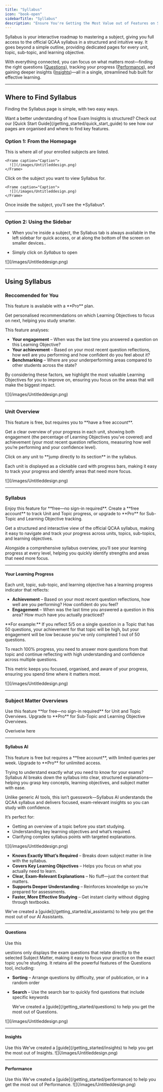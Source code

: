 ```yaml
---
title: "Syllabus"
icon: "book-open"
sidebarTitle: "Syllabus"
description: "Ensure You're Getting the Most Value out of Features on Syllabus"
---
```


Syllabus is your interactive roadmap to mastering a subject, giving you full access to the official QCAA syllabus in a structured and intuitive way. It goes beyond a simple outline, providing dedicated pages for every unit, topic, sub-topic, and learning objective.

With everything connected, you can focus on what matters most—finding the right questions ([Questions](/getting_started/questions)), tracking your progress ([Performance](/getting_started/performance)), and gaining deeper insights ([Insights](/getting_started/insights))—all in a single, streamlined hub built for effective learning.

***

## Where to Find Syllabus

Finding the Syllabus page is simple, with two easy ways.

<Tip>
  Want a better understanding of how Exam Insights is structured? Check out our [Quick Start Guide](/getting_started/quick_start_guide) to see how our pages are organised and where to find key features.
</Tip>

### Option 1: From the Homepage

<Steps>
  <Step title="Go to your My Subjects (Home)">
    This is where all of your enrolled subjects are listed.  

    <Frame caption="Caption">
      ![](/images/Untitleddesign.png)
    </Frame>
  </Step>

  <Step title="Select a Subject">
    Click on the subject you want to view Syllabus for.

    <Frame caption="Caption">
      ![](/images/Untitleddesign.png)
    </Frame>
  </Step>

  <Step title="Click Syllabus">
    Once inside the subject, you'll see the *Syllabus*.
  </Step>
</Steps>

***

### Option 2: Using the Sidebar

* When you're inside a subject, the Syllabus tab is always available in the left sidebar for quick access, or at along the bottom of the screen on smaller devices..

* Simply click on *Syllabus* to open

<Frame caption="Caption">
  ![](/images/Untitleddesign.png)
</Frame>

***

## Using Syllabus

### Reccomended for You

<Note>
  This feature is available with a **Pro** plan.
</Note>

Get personalised recommendations on which Learning Objectives to focus on next, helping you study smarter.

This feature analyses:
* **Your engagement** – When was the last time you answered a question on this Learning Objective?
* **Your achievement** – Based on your most recent question reflections, how well are you performing and how confident do you feel about it?
* **Benchmarking** – Where are your underperforming areas compared to other students across the state?

By considering these factors, we highlight the most valuable Learning Objectives for you to improve on, ensuring you focus on the areas that will make the biggest impact.

<Frame caption="Caption">
  ![](/images/Untitleddesign.png)
</Frame>

***

### Unit Overview

<Note>
  This feature is free, but requires you to **have a free account**.
</Note>

Get a clear overview of your progress in each unit, showing both engagement (the percentage of Learning Objectives you’ve covered) and achievement (your most recent question reflections, measuring how well you’re performing and your confidence level).

<Tip>
  Click on any unit to **jump directly to its section** in the syllabus.
</Tip>

Each unit is displayed as a clickable card with progress bars, making it easy to track your progress and identify areas that need more focus.

<Frame caption="Caption">
  ![](/images/Untitleddesign.png)
</Frame>

***

### Syllabus

<Note>
  Enjoy this feature for **free—no sign-in required**. Create a **free account** to track Unit and Topic progress, or upgrade to **Pro** for Sub-Topic and Learning Objective tracking.
</Note>

Get a structured and interactive view of the official QCAA syllabus, making it easy to navigate and track your progress across units, topics, sub-topics, and learning objectives.

Alongside a comprehensive syllabus overview, you’ll see your learning progress at every level, helping you quickly identify strengths and areas that need more focus.

***

#### Your Learning Progress

Each unit, topic, sub-topic, and learning objective has a learning progress indicator that reflects:
* **Achievement** – Based on your most recent question reflections, how well are you performing? How confident do you feel?
* **Engagement** – When was the last time you answered a question in this area? How much have you actually practiced?

<Tip>
**For example:**
If you reflect 5/5 on a single question in a Topic that has 50 questions, your achievement for that topic will be high, but your engagement will be low because you've only completed 1 out of 50 questions.  

To reach 100% progress, you need to answer more questions from that topic and continue reflecting with high understanding and confidence across multiple questions.
</Tip>

This metric keeps you focused, organised, and aware of your progress, ensuring you spend time where it matters most.

<Frame caption="Caption">
  ![](/images/Untitleddesign.png)
</Frame>

***

### Subject Matter Overviews

<Note>  
  Use this feature **for free—no sign-in required** for Unit and Topic Overviews. Upgrade to **Pro** for Sub-Topic and Learning Objective Overviews.  
</Note>

Overiveiw here

***

#### Syllabus AI

<Note>
  This feature is free but requires a **free account**, with limited queries per week. Upgrade to **Pro** for unlimited access.
</Note>

Trying to understand exactly what you need to know for your exams? Syllabus AI breaks down the syllabus into clear, structured explanations—helping you grasp key concepts, learning objectives, and subject matter with ease.

Unlike generic AI tools, this isn’t guesswork—Syllabus AI understands the QCAA syllabus and delivers focused, exam-relevant insights so you can study with confidence.

It’s perfect for:

- Getting an overview of a topic before you start studying.
- Understanding key learning objectives and what’s required.
- Clarifying complex syllabus points with targeted explanations.

<Frame caption="Caption">
  ![](/images/Untitleddesign.png)
</Frame>

- **Knows Exactly What’s Required** – Breaks down subject matter in line with the syllabus.
- **Covers Key Learning Objectives** – Helps you focus on what you actually need to learn.
- **Clear, Exam-Relevant Explanations** – No fluff—just the content that matters.
- **Supports Deeper Understanding** – Reinforces knowledge so you’re prepared for assessments.
- **Faster, More Effective Studying** – Get instant clarity without digging through textbooks.

<Tip>
  We've created a [guide](/getting_started/ai_assistants) to help you get the most out of our AI Assistants.
</Tip>

***

#### Questions

<Note>  
  Use this 
</Note>

uestions only displays the exam questions that relate directly to the selected Subject Matter, making it easy to focus your practice on the exact topic you’re studying. It retains all the powerful features of the Questions tool, including:

* **Sorting** – Arrange questions by difficulty, year of publication, or in a random order

* **Search** – Use the search bar to quickly find questions that include specific keywords


  <Tip>
    We've created a [guide](/getting_started/questions) to help you get the most out of Questions.
  </Tip>

<Frame caption="Caption">
  ![](/images/Untitleddesign.png)
</Frame>

***

#### Insights

<Note>  
  Use this 
</Note>

  <Tip>
    We've created a [guide](/getting_started/insights) to help you get the most out of Insights.
  </Tip>

<Frame caption="Caption">
  ![](/images/Untitleddesign.png)
</Frame>

***

#### Performance

<Note>  
  Use this 
</Note>

  <Tip>
    We've created a [guide](/getting_started/performance) to help you get the most out of Performance.
  </Tip>

<Frame caption="Caption">
  ![](/images/Untitleddesign.png)
</Frame>
